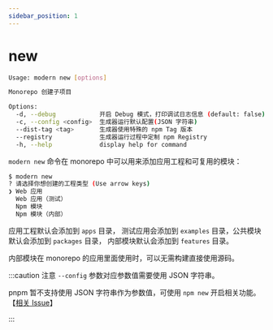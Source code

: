 ```yaml
---
sidebar_position: 1
---
```

# new

```bash
Usage: modern new [options]

Monorepo 创建子项目

Options:
  -d, --debug            开启 Debug 模式，打印调试日志信息 (default: false)
  -c, --config <config>  生成器运行默认配置(JSON 字符串)
  --dist-tag <tag>       生成器使用特殊的 npm Tag 版本
  --registry             生成器运行过程中定制 npm Registry
  -h, --help             display help for command
```

`modern new` 命令在 monorepo 中可以用来添加应用工程和可复用的模块：

```bash
$ modern new
? 请选择你想创建的工程类型 (Use arrow keys)
❯ Web 应用
  Web 应用（测试）
  Npm 模块
  Npm 模块（内部）
```

应用工程默认会添加到 `apps` 目录， 测试应用会添加到 `examples` 目录，公共模块默认会添加到 `packages` 目录， 内部模块默认会添加到 `features` 目录。

内部模块在 monorepo 的应用里面使用时，可以无需构建直接使用源码。

:::caution 注意
`--config` 参数对应参数值需要使用 JSON 字符串。

pnpm 暂不支持使用 JSON 字符串作为参数值，可使用 `npm new` 开启相关功能。【[相关 Issue](https://github.com/pnpm/pnpm/issues/3876)】

:::
